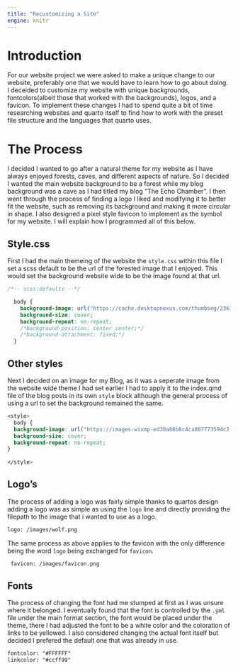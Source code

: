 ```yaml
---
title: "Recustomizing a Site"
engine: knitr
---
```


# Introduction

For our website project we were asked to make a unique change to our website, preferably one that we would have to learn how to go about doing. I deceided to customize my website with unique backgrounds, fontcolors(albeit those that worked with the backgrounds), logos, and a favicon. To implement these changes I had to spend quite a bit of time researching websites and quarto itself to find how to work with the preset file structure and the languages that quarto uses.

# The Process

I decided I wanted to go after a natural theme for my website as I have always enjoyed forests, caves, and different aspects of nature. So I decided I wanted the main website background to be a forest while my blog background was a cave as I had titled my blog "The Echo Chamber". I then went through the process of finding a logo I liked and modifying it to better fit the website, such as removing its background and making it more circular in shape. I also designed a pixel style favicon to implement as the symbol for my website. I will explain how I programmed all of this below.

## Style.css

First I had the main themeing of the website the `style.css` within this file I set a scss default to be the url of the forested image that I enjoyed. This would set the background website wide to be the image found at that url. 


```css
/*-- scss:defaults --*/

  body {
    background-image: url("https://cache.desktopnexus.com/thumbseg/2361/2361681-bigthumbnail.jpg");
    background-size: cover;
    background-repeat: no-repeat;
    /*background-position: center center;*/
    /*background-attachment: fixed;*/
  }
```

## Other styles

Next I decided on an image for my Blog, as it was a seperate image from the website wide theme I had set earlier I had to apply it to the index.qmd file of the blog posts in its own `style` block although the general process of using a url to set the background remained the same.

```css
<style>
  body {
  background-image: url("https://images-wixmp-ed30a86b8c4ca887773594c2.wixmp.com/f/e6f5dd6d-1e1c-46d9-a752-4086959dd091/d74difm-a97adf21-4bb8-488a-b9fe-ba961be3f1a8.jpg?token=eyJ0eXAiOiJKV1QiLCJhbGciOiJIUzI1NiJ9.eyJzdWIiOiJ1cm46YXBwOjdlMGQxODg5ODIyNjQzNzNhNWYwZDQxNWVhMGQyNmUwIiwiaXNzIjoidXJuOmFwcDo3ZTBkMTg4OTgyMjY0MzczYTVmMGQ0MTVlYTBkMjZlMCIsIm9iaiI6W1t7InBhdGgiOiJcL2ZcL2U2ZjVkZDZkLTFlMWMtNDZkOS1hNzUyLTQwODY5NTlkZDA5MVwvZDc0ZGlmbS1hOTdhZGYyMS00YmI4LTQ4OGEtYjlmZS1iYTk2MWJlM2YxYTguanBnIn1dXSwiYXVkIjpbInVybjpzZXJ2aWNlOmZpbGUuZG93bmxvYWQiXX0.PPG53cMFBUq7oHdRAnnnKPQsGd_o5VLDBVxNt5Vhd3A");
  background-size: cover;
  background-repeat: no-repeat;
}
  
</style>
```

## Logo's

The process of adding a logo was fairly simple thanks to quartos design adding a logo was as simple as using the `logo` line and directly providing the filepath to the image that i wanted to use as a logo.

```html
logo: /images/wolf.png
```

The same process as above applies to the favicon with the only difference being the word `logo` being exchanged for `favicon`.

```html
 favicon: /images/favicon.png
```

## Fonts

The process of changing the font had me stumped at first as I was unsure where it belonged. I eventually found that the font is controlled by the `.yml` file under the main format section, the font would be placed under the theme, there I had adjusted the font to be a white color and the coloration of links to be yellowed. I also considered changing the actual font itself but decided I prefered the default one that was already in use.

```html
fontcolor: "#FFFFFF"
linkcolor: "#ccff99"
```